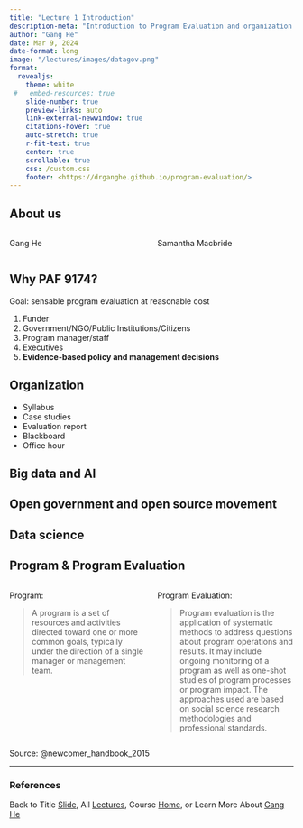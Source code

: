 ```yaml
---
title: "Lecture 1 Introduction"
description-meta: "Introduction to Program Evaluation and organization of the class"
author: "Gang He"
date: Mar 9, 2024
date-format: long
image: "/lectures/images/datagov.png"
format:
  revealjs:
    theme: white
 #   embed-resources: true
    slide-number: true
    preview-links: auto
    link-external-newwindow: true
    citations-hover: true
    auto-stretch: true
    r-fit-text: true
    center: true
    scrollable: true
    css: /custom.css
    footer: <https://drganghe.github.io/program-evaluation/>
---
```


## About us

::: columns

::: {.column width="50%"}
Gang He
:::

::: {.column width="50%"}
Samantha Macbride
:::

:::


## Why PAF 9174?

Goal: sensable program evaluation at reasonable cost

1.  Funder
1.  Government/NGO/Public Institutions/Citizens
1.  Program manager/staff
1.  Executives
1.  **Evidence-based policy and management decisions**


## Organization

- Syllabus
- Case studies
- Evaluation report
- Blackboard
- Office hour


## Big data and AI


## Open government and open source movement


## Data science



## Program & Program Evaluation{.smaller}

::: columns

::: {.column width="50%"}
Program:  

>A program is a set of resources and activities directed toward one or more common goals, typically under the direction of a single manager or management team.
:::

::: {.column width="50%"}
Program Evaluation: 

> Program evaluation is the application of systematic methods to address questions about program operations and results. It may include ongoing monitoring of a program as well as one-shot studies of program processes or program impact. The approaches used are based on social science research methodologies and professional standards.
:::

:::

::: footer
Source: @newcomer_handbook_2015
:::




------------------------------------------------------------------------

### References

::: {#refs}
:::

::: footer
Back to Title [Slide](https://drganghe.github.io/program-evaluation/lectures/lecture1/#/title-slide), All [Lectures](https://drganghe.github.io/program-evaluation/lectures.html), Course [Home](https://drganghe.github.io/program-evaluation/), or Learn More About [Gang He](https://drganghe.github.io)
:::
